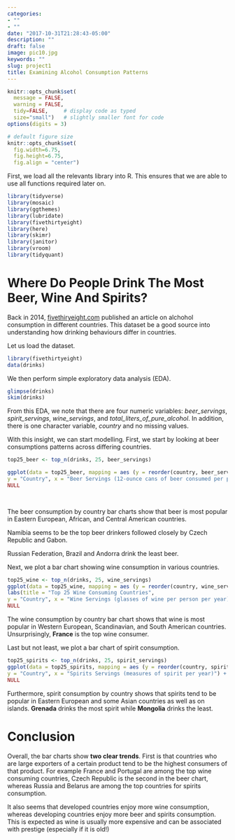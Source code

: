 ```yaml
---
categories:
- ""
- ""
date: "2017-10-31T21:28:43-05:00"
description: ""
draft: false
image: pic10.jpg
keywords: ""
slug: project1
title: Examining Alcohol Consumption Patterns
---
```



```r
knitr::opts_chunk$set(
  message = FALSE, 
  warning = FALSE, 
  tidy=FALSE,     # display code as typed
  size="small")   # slightly smaller font for code
options(digits = 3)

# default figure size
knitr::opts_chunk$set(
  fig.width=6.75, 
  fig.height=6.75,
  fig.align = "center")
```

First, we load all the relevants library into R. This ensures that we are able to use all functions required later on. 

```r
library(tidyverse)
library(mosaic)
library(ggthemes)
library(lubridate)
library(fivethirtyeight)
library(here)
library(skimr)
library(janitor)
library(vroom)
library(tidyquant)
```



# Where Do People Drink The Most Beer, Wine And Spirits?

Back in 2014, [fivethiryeight.com](https://fivethirtyeight.com/features/dear-mona-followup-where-do-people-drink-the-most-beer-wine-and-spirits/) published an article on alchohol consumption in different countries. This dataset be a good source into understanding how drinking behaviours differ in countries.


Let us load the dataset.

```r
library(fivethirtyeight)
data(drinks)

```

We then perform simple exploratory data analysis (EDA).

```r

glimpse(drinks)
skim(drinks)
```




From this EDA, we note that there are four numeric variables: *beer_servings*, *spirit_servings*, *wine_servings*, and *total_liters_of_pure_alcohol*.  In addition, there is one character variable, *country* and no missing values.


With this insight, we can start modelling. First, we start by looking at beer consumptions patterns across differing countries.


```r
top25_beer <- top_n(drinks, 25, beer_servings)

ggplot(data = top25_beer, mapping = aes (y = reorder(country, beer_servings), x = beer_servings)) + geom_col(fill='beige') + labs(title = "Who drinks the most beer?", subtitle = "Top 25 Beer Consuming Countries",
y = "Country", x = "Beer Servings (12-ounce cans of beer consumed per person)") +
NULL

  
```


The beer consumption by country bar charts show that beer is  most popular in Eastern European, African, and Central American countries. 

Namibia seems to be the top beer drinkers followed closely by Czech Republic and Gabon. 

Russian Federation, Brazil and Andorra drink the least beer.

Next, we plot a bar chart showing wine consumption in various countries.


```r
top25_wine <- top_n(drinks, 25, wine_servings)
ggplot(data = top25_wine, mapping = aes (y = reorder(country, wine_servings), x = wine_servings)) +   geom_col(fill='pink') +
labs(title = "Top 25 Wine Consuming Countries",
y = "Country", x = "Wine Servings (glasses of wine per person per year)") +
NULL

```

The wine consumption by country bar chart shows that wine is most popular in Western European, Scandinavian, and South American countries. Unsurprisingly, **France** is the top wine consumer.

Last but not least, we plot a bar chart of spirit consumption.


```r
top25_spirits <- top_n(drinks, 25, spirit_servings)
ggplot(data = top25_spirits, mapping = aes (y = reorder(country, spirit_servings), x = spirit_servings)) + geom_col(fill='light green') + labs(title = "Top 25 Spirits Consuming Countries",
y = "Country", x = "Spirits Servings (measures of spirit per year)") +
NULL

```


Furthermore, spirit consumption by country shows that spirits tend to be popular in Eastern European and some Asian countries as well as on islands. **Grenada** drinks the most spirit while **Mongolia** drinks the least.

# Conclusion

Overall, the bar charts show **two clear trends**. First is that countries who are large exporters of a certain product tend to be the highest consumers of that product. For example France and Portugal are among the top wine consuming countries, Czech Republic is the second in the beer chart, whereas Russia and Belarus are among the top countries for spirits consumption. 

It also seems that developed countries enjoy more wine consumption, whereas developing countries enjoy more beer and spirits consumption. This is expected as wine is usually more expensive and can be associated with prestige (especially if it is old!)

